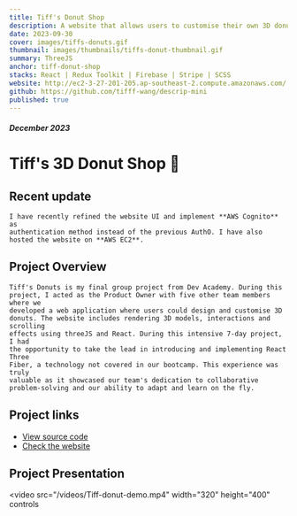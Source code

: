 ```yaml
---
title: Tiff's Donut Shop
description: A website that allows users to customise their own 3D donuts.
date: 2023-09-30
cover: images/tiffs-donuts.gif
thumbnail: images/thumbnails/tiffs-donut-thumbnail.gif
summary: ThreeJS
anchor: tiff-donut-shop
stacks: React | Redux Toolkit | Firebase | Stripe | SCSS
website: http://ec2-3-27-201-205.ap-southeast-2.compute.amazonaws.com/
github: https://github.com/tifff-wang/descrip-mini
published: true
---
```


##### December 2023

# Tiff's 3D Donut Shop 🍩

## Recent update

    I have recently refined the website UI and implement **AWS Cognito** as
    authentication method instead of the previous AuthO. I have also hosted the website on **AWS EC2**.

## Project Overview

    Tiff's Donuts is my final group project from Dev Academy. During this
    project, I acted as the Product Owner with five other team members where we
    developed a web application where users could design and customise 3D
    donuts. The website includes rendering 3D models, interactions and scrolling
    effects using threeJS and React. During this intensive 7-day project, I had
    the opportunity to take the lead in introducing and implementing React Three
    Fiber, a technology not covered in our bootcamp. This experience was truly
    valuable as it showcased our team's dedication to collaborative
    problem-solving and our ability to adapt and learn on the fly.

## Project links

-   [View source code](https://github.com/tifff-wang/Tiffs-3D-Donuts-ThreeJS/tree/deploy/?target=_blank)
-   [Check the website](http://ec2-3-27-201-205.ap-southeast-2.compute.amazonaws.com/)

## Project Presentation

<video
    src="/videos/Tiff-donut-demo.mp4"
    width="320"
    height="400"
    controls
></video>
